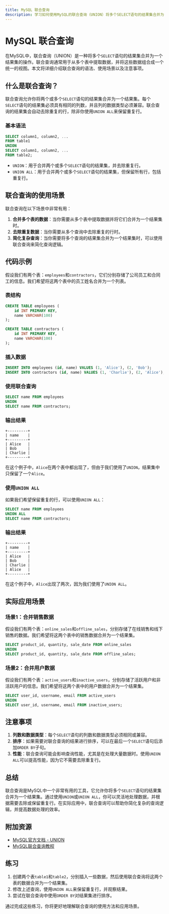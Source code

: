 ```yaml
---
title: MySQL 联合查询
description: 学习如何使用MySQL的联合查询（UNION）将多个SELECT语句的结果集合并为一个结果集。本文适合初学者，包含详细的解释、代码示例和实际应用场景。
---
```


# MySQL 联合查询

在MySQL中，联合查询（UNION）是一种将多个`SELECT`语句的结果集合并为一个结果集的操作。联合查询通常用于从多个表中提取数据，并将这些数据组合成一个统一的视图。本文将详细介绍联合查询的语法、使用场景以及注意事项。

## 什么是联合查询？

联合查询允许你将两个或多个`SELECT`语句的结果集合并为一个结果集。每个`SELECT`语句的结果集必须具有相同的列数，并且列的数据类型必须兼容。联合查询的结果集会自动去除重复的行，除非你使用`UNION ALL`来保留重复行。

### 基本语法

```sql
SELECT column1, column2, ...
FROM table1
UNION
SELECT column1, column2, ...
FROM table2;
```

- `UNION`：用于合并两个或多个`SELECT`语句的结果集，并去除重复行。
- `UNION ALL`：用于合并两个或多个`SELECT`语句的结果集，但保留所有行，包括重复行。

## 联合查询的使用场景

联合查询在以下场景中非常有用：

1. **合并多个表的数据**：当你需要从多个表中提取数据并将它们合并为一个结果集时。
2. **去除重复数据**：当你需要从多个查询中去除重复的行时。
3. **简化复杂查询**：当你需要将多个查询的结果集合并为一个结果集时，可以使用联合查询来简化查询逻辑。

## 代码示例

假设我们有两个表：`employees`和`contractors`，它们分别存储了公司员工和合同工的信息。我们希望将这两个表中的员工姓名合并为一个列表。

### 表结构

```sql
CREATE TABLE employees (
    id INT PRIMARY KEY,
    name VARCHAR(100)
);

CREATE TABLE contractors (
    id INT PRIMARY KEY,
    name VARCHAR(100)
);
```

### 插入数据

```sql
INSERT INTO employees (id, name) VALUES (1, 'Alice'), (2, 'Bob');
INSERT INTO contractors (id, name) VALUES (1, 'Charlie'), (2, 'Alice');
```

### 使用联合查询

```sql
SELECT name FROM employees
UNION
SELECT name FROM contractors;
```

### 输出结果

```
+---------+
| name    |
+---------+
| Alice   |
| Bob     |
| Charlie |
+---------+
```

在这个例子中，`Alice`在两个表中都出现了，但由于我们使用了`UNION`，结果集中只保留了一个`Alice`。

### 使用`UNION ALL`

如果我们希望保留重复的行，可以使用`UNION ALL`：

```sql
SELECT name FROM employees
UNION ALL
SELECT name FROM contractors;
```

### 输出结果

```
+---------+
| name    |
+---------+
| Alice   |
| Bob     |
| Charlie |
| Alice   |
+---------+
```

在这个例子中，`Alice`出现了两次，因为我们使用了`UNION ALL`。

## 实际应用场景

### 场景1：合并销售数据

假设我们有两个表：`online_sales`和`offline_sales`，分别存储了在线销售和线下销售的数据。我们希望将这两个表中的销售数据合并为一个结果集。

```sql
SELECT product_id, quantity, sale_date FROM online_sales
UNION
SELECT product_id, quantity, sale_date FROM offline_sales;
```

### 场景2：合并用户数据

假设我们有两个表：`active_users`和`inactive_users`，分别存储了活跃用户和非活跃用户的信息。我们希望将这两个表中的用户数据合并为一个结果集。

```sql
SELECT user_id, username, email FROM active_users
UNION
SELECT user_id, username, email FROM inactive_users;
```

## 注意事项

1. **列数和数据类型**：每个`SELECT`语句的列数和数据类型必须相同或兼容。
2. **排序**：如果需要对联合查询的结果进行排序，可以在最后一个`SELECT`语句后添加`ORDER BY`子句。
3. **性能**：联合查询可能会影响查询性能，尤其是在处理大量数据时。使用`UNION ALL`可以提高性能，因为它不需要去除重复行。

## 总结

联合查询是MySQL中一个非常有用的工具，它允许你将多个`SELECT`语句的结果集合并为一个结果集。通过使用`UNION`或`UNION ALL`，你可以灵活地处理数据，并根据需要去除或保留重复行。在实际应用中，联合查询可以帮助你简化复杂的查询逻辑，并提高数据处理的效率。

## 附加资源

- [MySQL官方文档 - UNION](https://dev.mysql.com/doc/refman/8.0/en/union.html)
- [MySQL联合查询教程](https://www.mysqltutorial.org/sql-union-mysql.aspx)

## 练习

1. 创建两个表`table1`和`table2`，分别插入一些数据，然后使用联合查询将这两个表的数据合并为一个结果集。
2. 修改上述查询，使用`UNION ALL`来保留重复行，并观察结果。
3. 尝试在联合查询中使用`ORDER BY`对结果集进行排序。

通过完成这些练习，你将更好地理解联合查询的使用方法和应用场景。